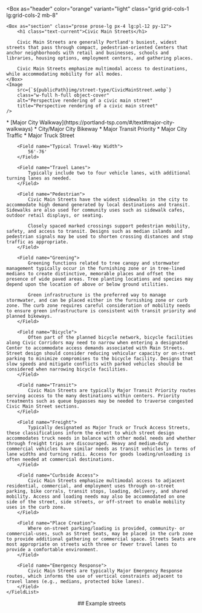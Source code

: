 

<Box
    as="header"
    color="orange"
    variant="light"
    class="grid grid-cols-1 lg:grid-cols-2 mb-8"
>
    <Box as="section" class="prose prose-lg px-4 lg:pl-12 py-12">
        <h1 class="text-current">Civic Main Streets</h1>

        Civic Main Streets are generally Portland's busiest, widest streets that pass through compact, pedestrian-oriented Centers that anchor neighborhoods with retail and businesses, schools and libraries, housing options, employment centers, and gathering places.

        Civic Main Streets emphasize multimodal access to destinations, while accommodating mobility for all modes.
    </Box>
    <Image
        src={`${publicPath}img/street-type/CivicMainStreet.webp`}
        class="w-full h-full object-cover"
        alt="Perspective rendering of a civic main street"
        title="Perspective rendering of a civic main street"
    />

</Box>
<main class="max-w-7xl px-4 md:pl-12">
    <FieldList class="gap-4 prose">
        <Field name="Typical Street Classification">
            * [Major City Walkway](https://portland-tsp.com/#/text#major-city-walkways)
            * City/Major City Bikeway
            * Major Transit Priority
            * Major City Traffic
            * Major Truck Street
        </Field>

        <Field name="Typical Travel-Way Width">
            56'-76'
        </Field>

        <Field name="Travel Lanes">
            Typically include two to four vehicle lanes, with additional turning lanes as needed.
        </Field>

        <Field name="Pedestrian">
            Civic Main Streets have the widest sidewalks in the city to accommodate high demand generated by local destinations and transit. Sidewalks are also used for community uses such as sidewalk cafes, outdoor retail displays, or seating.

            Closely spaced marked crossings support pedestrian mobility, safety, and access to transit. Designs such as median islands and pedestrian signals may be used to shorten crossing distances and stop traffic as appropriate.
        </Field>

        <Field name="Greening">
            Greening functions related to tree canopy and stormwater management typically occur in the furnishing zone or in tree-lined medians to create distinctive, memorable places and offset the presence of wide paved areas. Tree planting locations and species may depend upon the location of above or below ground utilities.

            Green infrastructure is the preferred way to manage stormwater, and can be placed either in the furnishing zone or curb zone. The curb zone requires careful consideration of mobility needs to ensure green infrastructure is consistent with transit priority and planned bikeways.
        </Field>

        <Field name="Bicycle">
            Often part of the planned bicycle network, bicycle facilities along Civic Corridors may need to narrow when entering a designated Center to accommodate access demands associated with Main Streets. Street design should consider reducing vehicular capacity or on-street parking to minimize compromises to the bicycle facility. Designs that slow speeds and mitigate conflicts with parked vehicles should be considered when narrowing bicycle facilities.
        </Field>

        <Field name="Transit">
            Civic Main Streets are typically Major Transit Priority routes serving access to the many destinations within centers. Priority treatments such as queue bypasses may be needed to traverse congested Civic Main Street sections.
        </Field>

        <Field name="Freight">
            Typically designated as Major Truck or Truck Access Streets, these classifications inform the extent to which street design accommodates truck needs in balance with other modal needs and whether through freight trips are discouraged. Heavy and medium-duty commercial vehicles have similar needs as transit vehicles in terms of lane widths and turning radii. Access for goods loading/unloading is often needed at commercial destinations.
        </Field>

        <Field name="Curbside Access">
            Civic Main Streets emphasize multimodal access to adjacent residential, commercial, and employment uses through on-street parking, bike corrals, transit stops, loading, delivery, and shared mobility. Access and loading needs may also be accommodated on one side of the street, side streets, or off-street to enable mobility uses in the curb zone.
        </Field>

        <Field name="Place Creation">
            Where on-street parking/loading is provided, community- or commercial-uses, such as Street Seats, may be placed in the curb zone to provide additional gathering or commercial space. Streets Seats are most appropriate on streets with three or fewer travel lanes to provide a comfortable environment.
        </Field>

        <Field name="Emergency Response">
            Civic Main Streets are typically Major Emergency Response routes, which informs the use of vertical constraints adjacent to travel lanes (e.g., medians, protected bike lanes).
        </Field>
    </FieldList>

</main>
<aside class="max-w-7xl px-4 md:pl-12">
    <header class="prose mb-4">
        ## Example streets
    </header>
    <Map type="cims"></Map>

</aside>
